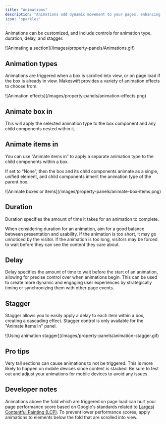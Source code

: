 ```yaml
---
title: "Animations"
description: "Animations add dynamic movement to your pages, enhancing the user experience. You can apply animations to a box component and its direct child components."
icon: "sparkles"
---
```


Animations can be customized, and include controls for animation type, duration, delay, and stagger.

<Frame>![Animating a section](/images/property-panels/Animations.gif)</Frame>

## Animation types

Animations are triggered when a box is scrolled into view, or on page load if the box is already in view. Makeswift provides a variety of animation effects to choose from.

<Frame>
  ![Animation effects](/images/property-panels/animation-effects.png)
</Frame>

## Animate box in

This will apply the selected animation type to the box component and any child components nested within it. 

## Animate items in

You can use “Animate items in” to apply a separate animation type to the child components within a box.

If set to “None”, then the box and its child components animate as a single, unified element, and child components inherit the animation type of the parent box.

<Frame>
  ![Animate boxes or items](/images/property-panels/animate-box-items.png)
</Frame>

## Duration

Duration specifies the amount of time it takes for an animation to complete.

When considering duration for an animation, aim for a good balance between presentation and usability. If the animation is too short, it may go unnoticed by the visitor. If the animation is too long, visitors may be forced to wait before they can see the content they care about. 

## Delay

Delay specifies the amount of time to wait before the start of an animation, allowing for precise control over when animations begin. This can be used to create more dynamic and engaging user experiences by strategically timing or synchronizing them with other page events.

## Stagger

Stagger allows you to easily apply a delay to each item within a box, creating a cascading effect. Stagger control is only available for the "Animate Items In" panel.

<Frame>
  ![Using animation stagger](/images/property-panels/animation-stagger.gif)
</Frame>

## Pro tips

Very tall sections can cause animations to not be triggered. This is more likely to happen on mobile devices since content is stacked. Be sure to test out and adjust your animations for mobile devices to avoid any
issues.

## Developer notes

Animations above the fold which are triggered on page load can hurt your page performance score based on Google's standards related to [Largest Contentful Painting (LCP)](https://web.dev/articles/lcp). To prevent lower performance scores, apply animations to elements below the fold that are scrolled into view.
